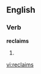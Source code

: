 
==English==

===Verb===
'''reclaims'''

# {{third-person singular of|[[reclaim]]}}

[[vi:reclaims]]
